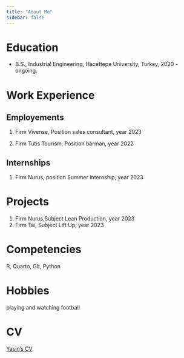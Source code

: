 ```yaml
---
title: "About Me"
sidebar: false 
---
```


# Education

-   B.S., Industrial Engineering, Hacettepe University, Turkey, 2020 - ongoing.

# Work Experience

## Employements

1.  Firm Vivense, Position sales consultant, year 2023

2.  Firm Tutis Tourism, Position barman, year 2022

## Internships

1.  Firm Nurus, position Summer Internshıp, year 2023


# Projects
1. Firm Nurus,Subject Lean Production, year 2023
2. Firm Tai, Subject Lift Up, year 2023

# Competencies

R, Quarto, Git, Python

# Hobbies

playing and watching football


# CV

[Yasin's CV](https://drive.google.com/file/d/1F2nZWQG1kv_td7Yp9tZDMrGNwvHpmHi6/view?usp=drive_link)

